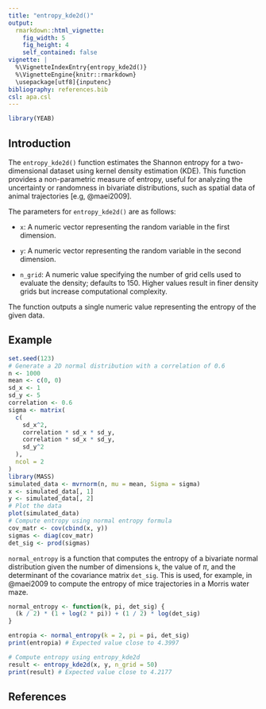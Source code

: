 ---
title: "entropy_kde2d()"
output:
  rmarkdown::html_vignette:
    fig_width: 5
    fig_height: 4
    self_contained: false
vignette: |
  %\VignetteIndexEntry{entropy_kde2d()} 
  %\VignetteEngine{knitr::rmarkdown} 
  \usepackage[utf8]{inputenc}
bibliography: references.bib
csl: apa.csl
---

```{r echo = FALSE, warning=FALSE}
library(YEAB)
```

## Introduction

The `entropy_kde2d()` function estimates the Shannon entropy for a two-dimensional dataset using kernel density estimation (KDE). This function provides a non-parametric measure of entropy, useful for analyzing the uncertainty or randomness in bivariate distributions, such as spatial data of animal trajectories [e.g, @maei2009].

The parameters for `entropy_kde2d()` are as follows:

- `x`: A numeric vector representing the random variable in the first dimension.

- `y`: A numeric vector representing the random variable in the second dimension.

- `n_grid`: A numeric value specifying the number of grid cells used to evaluate the density; defaults to 150. Higher values result in finer density grids but increase computational complexity.

The function outputs a single numeric value representing the entropy of the given data.

## Example

```{r}
set.seed(123)
# Generate a 2D normal distribution with a correlation of 0.6
n <- 1000
mean <- c(0, 0)
sd_x <- 1
sd_y <- 5
correlation <- 0.6
sigma <- matrix(
  c(
    sd_x^2,
    correlation * sd_x * sd_y,
    correlation * sd_x * sd_y,
    sd_y^2
  ),
  ncol = 2
)
library(MASS)
simulated_data <- mvrnorm(n, mu = mean, Sigma = sigma)
x <- simulated_data[, 1]
y <- simulated_data[, 2]
# Plot the data
plot(simulated_data)
# Compute entropy using normal entropy formula
cov_matr <- cov(cbind(x, y))
sigmas <- diag(cov_matr)
det_sig <- prod(sigmas)
```

`normal_entropy` is a function that computes the entropy of a bivariate normal distribution given the number of dimensions `k`, the value of $\pi$, and the determinant of the covariance matrix `det_sig`. This is used, for example, in @maei2009 to compute the entropy of mice trajectories in a Morris water maze.

```{r}
normal_entropy <- function(k, pi, det_sig) {
  (k / 2) * (1 + log(2 * pi)) + (1 / 2) * log(det_sig)
}

entropia <- normal_entropy(k = 2, pi = pi, det_sig)
print(entropia) # Expected value close to 4.3997

# Compute entropy using entropy_kde2d
result <- entropy_kde2d(x, y, n_grid = 50)
print(result) # Expected value close to 4.2177
```

## References
